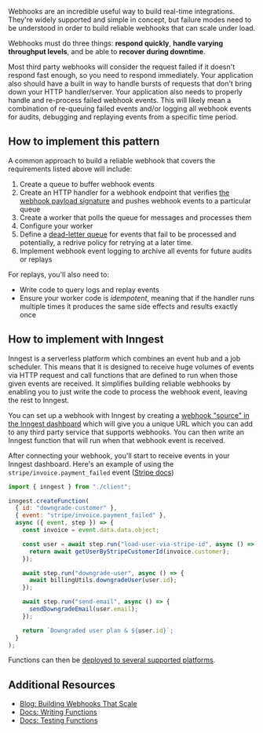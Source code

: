 Webhooks are an incredible useful way to build real-time integrations. They're widely supported and simple in concept, but failure modes need to be understood in order to build reliable webhooks that can scale under load.

Webhooks must do three things: **respond quickly**, **handle varying throughput levels**, and be able to **recover during downtime**.

Most third party webhooks will consider the request failed if it doesn't respond fast enough, so you need to respond immediately. Your application also should have a built in way to handle bursts of requests that don't bring down your HTTP handler/server. Your application also needs to properly handle and re-process failed webhook events. This will likely mean a combination of re-queuing failed events and/or logging all webhook events for audits, debugging and replaying events from a specific time period.

## How to implement this pattern

A common approach to build a reliable webhook that covers the requirements listed above will include:

1. Create a queue to buffer webhook events
2. Create an HTTP handler for a webhook endpoint that verifies [the webhook payload signature](https://stripe.com/docs/webhooks#verify-events) and pushes webhook events to a particular queue
3. Create a worker that polls the queue for messages and processes them
4. Configure your worker
5. Define a [dead-letter queue](https://en.wikipedia.org/wiki/Dead_letter_queue) for events that fail to be processed and potentially, a redrive policy for retrying at a later time.
6. Implement webhook event logging to archive all events for future audits or replays

For replays, you'll also need to:

* Write code to query logs and replay events
* Ensure your worker code is _idempotent_, meaning that if the handler runs multiple times it produces the same side effects and results exactly once

## How to implement with Inngest

Inngest is a serverless platform which combines an event hub and a job scheduler. This means that it is designed to receive huge volumes of events via HTTP request and call functions that are defined to run when those given events are received. It simplifies building reliable webhooks by enabling you to just write the code to process the webhook event, leaving the rest to Inngest.

You can set up a webhook with Inngest by creating a [webhook "source" in the Inngest dashboard](https://app.inngest.com/env/production/manage/webhooks) which will give you a unique URL which you can add to any third party service that supports webhooks. You can then write an Inngest function that will run when that webhook event is received.

After connecting your webhook, you'll start to receive events in your Inngest dashboard. Here's an example of using the `stripe/invoice.payment_failed` event ([Stripe docs](https://stripe.com/docs/api/invoices/object))

```js
import { inngest } from "./client";

inngest.createFunction(
  { id: "downgrade-customer" },
  { event: "stripe/invoice.payment_failed" },
  async ({ event, step }) => {
    const invoice = event.data.data.object;

    const user = await step.run("load-user-via-stripe-id", async () => {
      return await getUserByStripeCustomerId(invoice.customer);
    });

    await step.run("downgrade-user", async () => {
      await billingUtils.downgradeUser(user.id);
    });

    await step.run("send-email", async () => {
      sendDowngradeEmail(user.email);
    });

    return `Downgraded user plan & ${user.id}`;
  }
);
```

Functions can then be [deployed to several supported platforms](/docs/deploy?ref=patterns).

## Additional Resources

* [Blog: Building Webhooks That Scale](/blog/building-webhooks-that-scale?ref=patterns)
* [Docs: Writing Functions](/docs/functions?ref=patterns)
* [Docs: Testing Functions](/docs/functions/testing-functions?ref=patterns)
